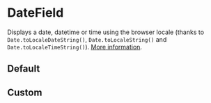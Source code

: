 

<Meta of={DateFieldStories} />

# DateField

Displays a date, datetime or time using the browser locale (thanks to `Date.toLocaleDateString()`, `Date.toLocaleString()` and `Date.toLocaleTimeString()`). [More information](https://marmelab.com/react-admin/DateField.html).

<Controls />

## Default

<Story of={DateFieldStories.Default} />

## Custom

<Story of={DateFieldStories.Custom} />